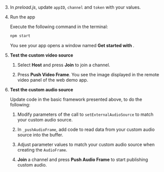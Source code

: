<PlatformWrapper platform="electron">


3. In _preload.js_, update `appID`, `channel` and `token` with your values.

4. Run the app

    Execute the following command in the terminal:

    ```bash
    npm start
    ```
    You see your app opens a window named **Get started with <Vpd k="PRODUCT" />**.

5. **Test the custom video source**

    1. Select **Host** and press **Join** to join a channel.    

    2. Press **Push Video Frame**. You see the image displayed in the remote video panel of the web demo app.

6. **Test the custom audio source**

    Update code in the basic framework presented above, to do the following:

    1. Modify parameters of the call to `setExternalAudioSource` to match your custom audio source.

    1. In `_pushAudioFrame`, add code to read data from your custom audio source into the buffer.

    1. Adjust parameter values to match your custom audio source when creating the `AudioFrame`.

    1. **Join** a channel and press **Push Audio Frame** to start publishing custom audio.
</PlatformWrapper>
